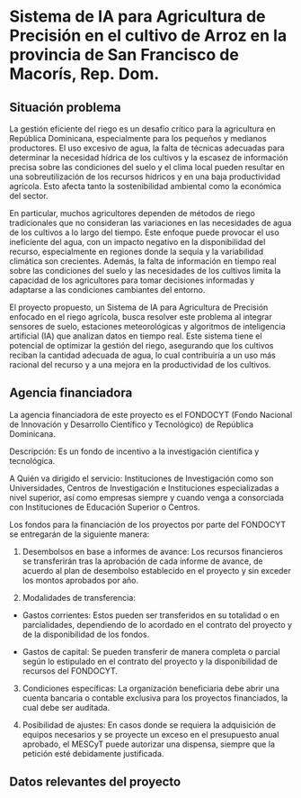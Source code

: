 # Sistema de IA para Agricultura de Precisión en el cultivo de Arroz en la provincia de San Francisco de Macorís, Rep. Dom.

## Situación problema

La gestión eficiente del riego es un desafío crítico para la agricultura en República Dominicana, especialmente para los pequeños y medianos productores. El uso excesivo de agua, la falta de técnicas adecuadas para determinar la necesidad hídrica de los cultivos y la escasez de información precisa sobre las condiciones del suelo y el clima local pueden resultar en una sobreutilización de los recursos hídricos y en una baja productividad agrícola. Esto afecta tanto la sostenibilidad ambiental como la económica del sector.

En particular, muchos agricultores dependen de métodos de riego tradicionales que no consideran las variaciones en las necesidades de agua de los cultivos a lo largo del tiempo. Este enfoque puede provocar el uso ineficiente del agua, con un impacto negativo en la disponibilidad del recurso, especialmente en regiones donde la sequía y la variabilidad climática son crecientes. Además, la falta de información en tiempo real sobre las condiciones del suelo y las necesidades de los cultivos limita la capacidad de los agricultores para tomar decisiones informadas y adaptarse a las condiciones cambiantes del entorno.

El proyecto propuesto, un Sistema de IA para Agricultura de Precisión enfocado en el riego agrícola, busca resolver este problema al integrar sensores de suelo, estaciones meteorológicas y algoritmos de inteligencia artificial (IA) que analizan datos en tiempo real. Este sistema tiene el potencial de optimizar la gestión del riego, asegurando que los cultivos reciban la cantidad adecuada de agua, lo cual contribuiría a un uso más racional del recurso y a una mejora en la productividad de los cultivos.

## Agencia financiadora

La agencia financiadora de este proyecto es el FONDOCYT (Fondo Nacional de Innovación y Desarrollo Científico y Tecnológico) de República Dominicana.

Descripción: Es un fondo de incentivo a la investigación científica y tecnológica.

A Quién va dirigido el servicio: Instituciones de Investigación como son Universidades, Centros de Investigación e Instituciones especializadas a nivel superior, así como empresas siempre y cuando venga a consorciada con Instituciones de Educación Superior o Centros.


Los fondos para la financiación de los proyectos por parte del FONDOCYT se entregarán de la siguiente manera:

1) Desembolsos en base a informes de avance: Los recursos financieros se transferirán tras la aprobación de cada informe de avance, de acuerdo al plan de desembolso establecido en el proyecto y sin exceder los montos aprobados por año.

2) Modalidades de transferencia:

- Gastos corrientes: Estos pueden ser transferidos en su totalidad o en parcialidades, dependiendo de lo acordado en el contrato del proyecto y de la disponibilidad de los fondos.

- Gastos de capital: Se pueden transferir de manera completa o parcial según lo estipulado en el contrato del proyecto y la disponibilidad de recursos del FONDOCYT.

3) Condiciones específicas: La organización beneficiaria debe abrir una cuenta bancaria o contable exclusiva para los proyectos financiados, la cual debe ser auditada.

4) Posibilidad de ajustes: En casos donde se requiera la adquisición de equipos necesarios y se proyecte un exceso en el presupuesto anual aprobado, el MESCyT puede autorizar una dispensa, siempre que la petición esté debidamente justificada.

## Datos relevantes del proyecto


